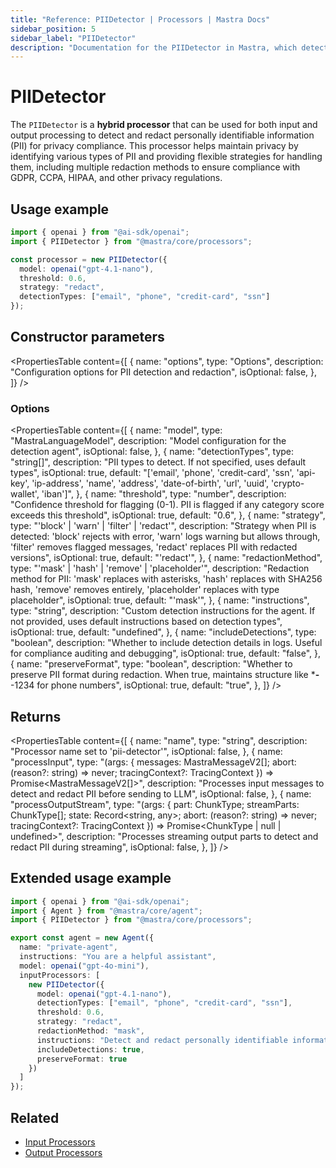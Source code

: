 ```yaml
---
title: "Reference: PIIDetector | Processors | Mastra Docs"
sidebar_position: 5
sidebar_label: "PIIDetector"
description: "Documentation for the PIIDetector in Mastra, which detects and redacts personally identifiable information (PII) from AI responses."
---
```


# PIIDetector

The `PIIDetector` is a **hybrid processor** that can be used for both input and output processing to detect and redact personally identifiable information (PII) for privacy compliance. This processor helps maintain privacy by identifying various types of PII and providing flexible strategies for handling them, including multiple redaction methods to ensure compliance with GDPR, CCPA, HIPAA, and other privacy regulations.

## Usage example

```typescript copy
import { openai } from "@ai-sdk/openai";
import { PIIDetector } from "@mastra/core/processors";

const processor = new PIIDetector({
  model: openai("gpt-4.1-nano"),
  threshold: 0.6,
  strategy: "redact",
  detectionTypes: ["email", "phone", "credit-card", "ssn"]
});
```

## Constructor parameters

<PropertiesTable
  content={[
    {
      name: "options",
      type: "Options",
      description: "Configuration options for PII detection and redaction",
      isOptional: false,
    },
  ]}
/>

### Options

<PropertiesTable
  content={[
    {
      name: "model",
      type: "MastraLanguageModel",
      description: "Model configuration for the detection agent",
      isOptional: false,
    },
    {
      name: "detectionTypes",
      type: "string[]",
      description: "PII types to detect. If not specified, uses default types",
      isOptional: true,
      default: "['email', 'phone', 'credit-card', 'ssn', 'api-key', 'ip-address', 'name', 'address', 'date-of-birth', 'url', 'uuid', 'crypto-wallet', 'iban']",
    },
    {
      name: "threshold",
      type: "number",
      description: "Confidence threshold for flagging (0-1). PII is flagged if any category score exceeds this threshold",
      isOptional: true,
      default: "0.6",
    },
    {
      name: "strategy",
      type: "'block' | 'warn' | 'filter' | 'redact'",
      description: "Strategy when PII is detected: 'block' rejects with error, 'warn' logs warning but allows through, 'filter' removes flagged messages, 'redact' replaces PII with redacted versions",
      isOptional: true,
      default: "'redact'",
    },
    {
      name: "redactionMethod",
      type: "'mask' | 'hash' | 'remove' | 'placeholder'",
      description: "Redaction method for PII: 'mask' replaces with asterisks, 'hash' replaces with SHA256 hash, 'remove' removes entirely, 'placeholder' replaces with type placeholder",
      isOptional: true,
      default: "'mask'",
    },
    {
      name: "instructions",
      type: "string",
      description: "Custom detection instructions for the agent. If not provided, uses default instructions based on detection types",
      isOptional: true,
      default: "undefined",
    },
    {
      name: "includeDetections",
      type: "boolean",
      description: "Whether to include detection details in logs. Useful for compliance auditing and debugging",
      isOptional: true,
      default: "false",
    },
    {
      name: "preserveFormat",
      type: "boolean",
      description: "Whether to preserve PII format during redaction. When true, maintains structure like ***-**-1234 for phone numbers",
      isOptional: true,
      default: "true",
    },
  ]}
/>

## Returns

<PropertiesTable
  content={[
    {
      name: "name",
      type: "string",
      description: "Processor name set to 'pii-detector'",
      isOptional: false,
    },
    {
      name: "processInput",
      type: "(args: { messages: MastraMessageV2[]; abort: (reason?: string) => never; tracingContext?: TracingContext }) => Promise<MastraMessageV2[]>",
      description: "Processes input messages to detect and redact PII before sending to LLM",
      isOptional: false,
    },
    {
      name: "processOutputStream",
      type: "(args: { part: ChunkType; streamParts: ChunkType[]; state: Record<string, any>; abort: (reason?: string) => never; tracingContext?: TracingContext }) => Promise<ChunkType | null | undefined>",
      description: "Processes streaming output parts to detect and redact PII during streaming",
      isOptional: false,
    },
  ]}
/>

## Extended usage example

```typescript title="src/mastra/agents/private-agent.ts" showLineNumbers copy
import { openai } from "@ai-sdk/openai";
import { Agent } from "@mastra/core/agent";
import { PIIDetector } from "@mastra/core/processors";

export const agent = new Agent({
  name: "private-agent",
  instructions: "You are a helpful assistant",
  model: openai("gpt-4o-mini"),
  inputProcessors: [
    new PIIDetector({
      model: openai("gpt-4.1-nano"),
      detectionTypes: ["email", "phone", "credit-card", "ssn"],
      threshold: 0.6,
      strategy: "redact",
      redactionMethod: "mask",
      instructions: "Detect and redact personally identifiable information while preserving message intent",
      includeDetections: true,
      preserveFormat: true
    })
  ]
});
```

## Related

- [Input Processors](/docs/agents/guardrails)
- [Output Processors](/docs/agents/guardrails)
